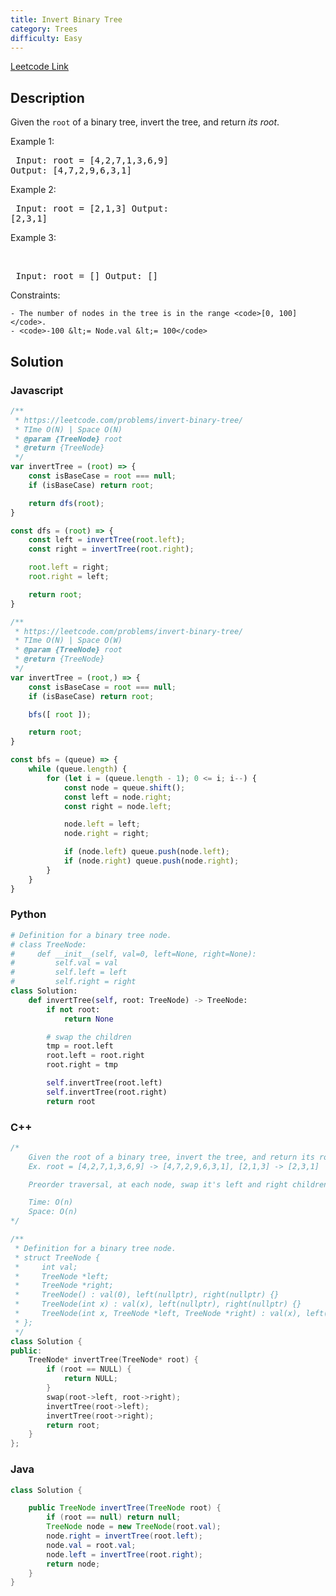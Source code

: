 ```yaml
---
title: Invert Binary Tree
category: Trees
difficulty: Easy
---
```


<Callout>

[Leetcode Link](https://leetcode.com/problems/invert-binary-tree)

</Callout>

## Description
Given the <code>root</code> of a binary tree, invert the tree, and return *its root*.

 
Example 1:
<Image alt="" src="https://assets.leetcode.com/uploads/2021/03/14/invert1-tree.jpg" width={500} height={165} />
<br /><pre className="overflow-x-auto">
Input: root = [4,2,7,1,3,6,9]
Output: [4,7,2,9,6,3,1]
</pre>

Example 2:
<Image alt="" src="https://assets.leetcode.com/uploads/2021/03/14/invert2-tree.jpg" width={500} height={120} />
<br /><pre className="overflow-x-auto">
Input: root = [2,1,3]
Output: [2,3,1]
</pre>

Example 3:

<br /><pre className="overflow-x-auto">
Input: root = []
Output: []
</pre>

 
Constraints:


	- The number of nodes in the tree is in the range <code>[0, 100]</code>.
	- <code>-100 &lt;= Node.val &lt;= 100</code>



## Solution

### Javascript
```javascript
/**
 * https://leetcode.com/problems/invert-binary-tree/
 * TIme O(N) | Space O(N)
 * @param {TreeNode} root
 * @return {TreeNode}
 */
var invertTree = (root) => {
    const isBaseCase = root === null;
    if (isBaseCase) return root;

    return dfs(root);
}

const dfs = (root) => {
    const left = invertTree(root.left);
    const right = invertTree(root.right);

    root.left = right;
    root.right = left;

    return root;
}

/**
 * https://leetcode.com/problems/invert-binary-tree/
 * TIme O(N) | Space O(W)
 * @param {TreeNode} root
 * @return {TreeNode}
 */
var invertTree = (root,) => {
    const isBaseCase = root === null;
    if (isBaseCase) return root;

    bfs([ root ]);

    return root;
}

const bfs = (queue) => {
    while (queue.length) {
        for (let i = (queue.length - 1); 0 <= i; i--) {
            const node = queue.shift();
            const left = node.right;
            const right = node.left;

            node.left = left;
            node.right = right;

            if (node.left) queue.push(node.left);
            if (node.right) queue.push(node.right);
        }
    }
}


```
### Python
```python
# Definition for a binary tree node.
# class TreeNode:
#     def __init__(self, val=0, left=None, right=None):
#         self.val = val
#         self.left = left
#         self.right = right
class Solution:
    def invertTree(self, root: TreeNode) -> TreeNode:
        if not root:
            return None

        # swap the children
        tmp = root.left
        root.left = root.right
        root.right = tmp

        self.invertTree(root.left)
        self.invertTree(root.right)
        return root

```
### C++
```cpp
/*
    Given the root of a binary tree, invert the tree, and return its root
    Ex. root = [4,2,7,1,3,6,9] -> [4,7,2,9,6,3,1], [2,1,3] -> [2,3,1]

    Preorder traversal, at each node, swap it's left and right children

    Time: O(n)
    Space: O(n)
*/

/**
 * Definition for a binary tree node.
 * struct TreeNode {
 *     int val;
 *     TreeNode *left;
 *     TreeNode *right;
 *     TreeNode() : val(0), left(nullptr), right(nullptr) {}
 *     TreeNode(int x) : val(x), left(nullptr), right(nullptr) {}
 *     TreeNode(int x, TreeNode *left, TreeNode *right) : val(x), left(left), right(right) {}
 * };
 */
class Solution {
public:
    TreeNode* invertTree(TreeNode* root) {
        if (root == NULL) {
            return NULL;
        }
        swap(root->left, root->right);
        invertTree(root->left);
        invertTree(root->right);
        return root;
    }
};

```
### Java
```java
class Solution {

    public TreeNode invertTree(TreeNode root) {
        if (root == null) return null;
        TreeNode node = new TreeNode(root.val);
        node.right = invertTree(root.left);
        node.val = root.val;
        node.left = invertTree(root.right);
        return node;
    }
}

```


